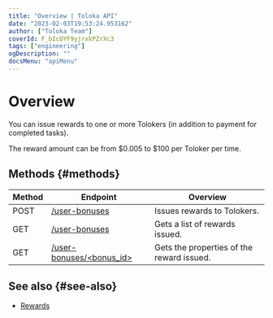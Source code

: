 ```yaml
---
title: "Overview | Toloka API"
date: "2023-02-03T19:53:24.953162"
author: ["Toloka Team"]
coverId: F_bIcOYF9yjrxkPZrXc3
tags: ["engineering"]
ogDescription: ""
docsMenu: "apiMenu"
---
```


# Overview

You can issue rewards to one or more Tolokers (in addition to payment for completed tasks).

The reward amount can be from $0.005 to $100 per Toloker per time.

## Methods {#methods}

Method | Endpoint | Overview
----- | ----- | -----
POST | [/user-bonuses](/docs-new/api/create-bonus) | Issues rewards to Tolokers.
GET | [/user-bonuses](/docs-new/api/get-bonus-list) | Gets a list of rewards issued.
GET | [/user-bonuses/<bonus_id>](/docs-new/api/get-one-bonus) | Gets the properties of the reward issued.

## See also {#see-also}

- [Rewards](https://toloka.ai/en/docs/guide/concepts/bonus)
